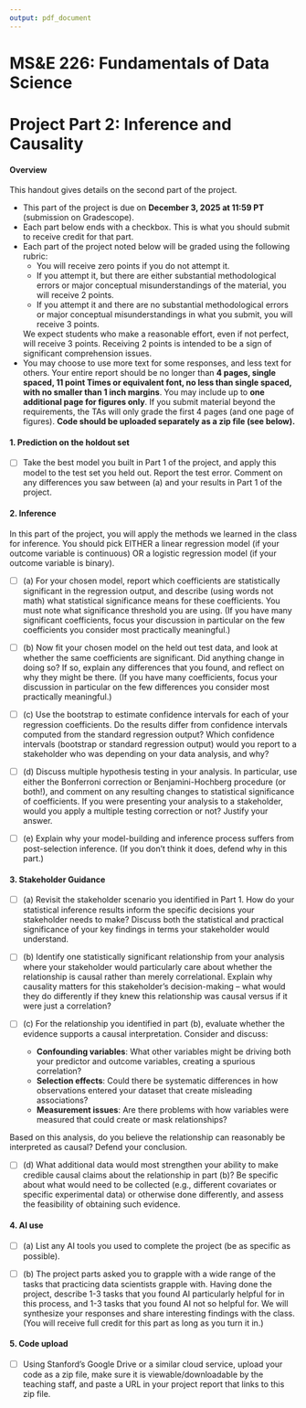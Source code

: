 ```yaml
---
output: pdf_document
---
```


# MS&E 226: Fundamentals of Data Science
# Project Part 2: Inference and Causality

#### Overview

This handout gives details on the second part of the project.

- This part of the project is due on **December 3, 2025 at 11:59 PT** (submission on Gradescope).
- Each part below ends with a checkbox. This is what you should submit to receive credit for that part.
- Each part of the project noted below will be graded using the following rubric:
  - You will receive zero points if you do not attempt it.
  - If you attempt it, but there are either substantial methodological errors or major conceptual misunderstandings of the material, you will receive 2 points.
  - If you attempt it and there are no substantial methodological errors or major conceptual misunderstandings in what you submit, you will receive 3 points.

  We expect students who make a reasonable effort, even if not perfect, will receive 3 points. Receiving 2 points is intended to be a sign of significant comprehension issues.
- You may choose to use more text for some responses, and less text for others. Your entire report should be no longer than **4 pages, single spaced, 11 point Times or equivalent font, no less than single spaced, with no smaller than 1 inch margins**. You may include up to **one additional page for figures only**. If you submit material beyond the requirements, the TAs will only grade the first 4 pages (and one page of figures). **Code should be uploaded separately as a zip file (see below).**  

#### 1. **Prediction on the holdout set**

- [ ] Take the best model you built in Part 1 of the project, and apply this model to the test set you held out.  Report the test error.  Comment on any differences you saw between (a) and your results in Part 1 of the project.

#### 2. **Inference**

In this part of the project, you will apply the methods we learned in the class for inference. You should pick EITHER a linear regression model (if your outcome variable is continuous) OR a logistic regression model (if your outcome variable is binary).

- [ ] (a) For your chosen model, report which coefficients are statistically significant in the regression output, and describe (using words not math) what statistical significance means for these coefficients. You must note what significance threshold you are using. (If you have many significant coefficients, focus your discussion in particular on the few coefficients you consider most practically meaningful.)

- [ ] (b) Now fit your chosen model on the held out test data, and look at whether the same coefficients are significant. Did anything change in doing so? If so, explain any differences that you found, and reflect on why they might be there. (If you have many coefficients, focus your discussion in particular on the few differences you consider most practically meaningful.)

- [ ] (c) Use the bootstrap to estimate confidence intervals for each of your regression coefficients. Do the results differ from confidence intervals computed from the standard regression output? Which confidence intervals (bootstrap or standard regression output) would you report to a stakeholder who was depending on your data analysis, and why?

- [ ] (d) Discuss multiple hypothesis testing in your analysis. In particular, use either the Bonferroni correction or Benjamini-Hochberg procedure (or both!), and comment on any resulting changes to statistical significance of coefficients. If you were presenting your analysis to a stakeholder, would you apply a multiple testing correction or not? Justify your answer.

- [ ] (e) Explain why your model-building and inference process suffers from post-selection inference. (If you don't think it does, defend why in this part.)

#### 3. **Stakeholder Guidance**

- [ ] (a) Revisit the stakeholder scenario you identified in Part 1. How do your statistical inference results inform the specific decisions your stakeholder needs to make? Discuss both the statistical and practical significance of your key findings in terms your stakeholder would understand.

- [ ] (b) Identify one statistically significant relationship from your analysis where your stakeholder would particularly care about whether the relationship is causal rather than merely correlational. Explain why causality matters for this stakeholder's decision-making -- what would they do differently if they knew this relationship was causal versus if it were just a correlation?

- [ ] (c) For the relationship you identified in part (b), evaluate whether the evidence supports a causal interpretation. Consider and discuss:
  - **Confounding variables**: What other variables might be driving both your predictor and outcome variables, creating a spurious correlation?
  - **Selection effects**: Could there be systematic differences in how observations entered your dataset that create misleading associations?
  - **Measurement issues**: Are there problems with how variables were measured that could create or mask relationships?

Based on this analysis, do you believe the relationship can reasonably be interpreted as causal? Defend your conclusion.

- [ ] (d) What additional data would most strengthen your ability to make credible causal claims about the relationship in part (b)? Be specific about what would need to be collected (e.g., different covariates or specific experimental data) or otherwise done differently, and assess the feasibility of obtaining such evidence.

#### 4. **AI use**

- [ ] (a) List any AI tools you used to complete the project (be as specific as possible).

- [ ] (b) The project parts asked you to grapple with a wide range of the tasks that practicing data scientists grapple with. Having done the project, describe 1-3 tasks that you found AI particularly helpful for in this process, and 1-3 tasks that you found AI not so helpful for. We will synthesize your responses and share interesting findings with the class. (You will receive full credit for this part as long as you turn it in.)

#### 5. **Code upload**

- [ ] Using Stanford's Google Drive or a similar cloud service, upload your code as a zip file, make sure it is viewable/downloadable by the teaching staff, and paste a URL in your project report that links to this zip file.
